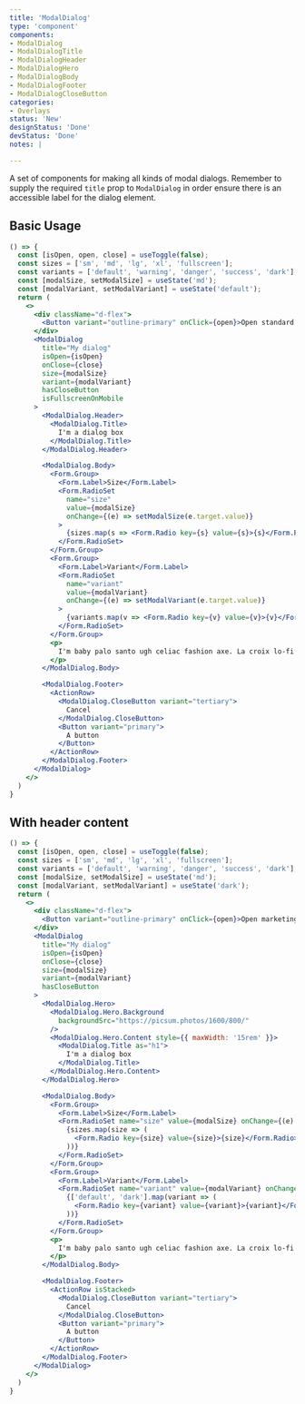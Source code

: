 ```yaml
---
title: 'ModalDialog'
type: 'component'
components:
- ModalDialog
- ModalDialogTitle
- ModalDialogHeader
- ModalDialogHero
- ModalDialogBody
- ModalDialogFooter
- ModalDialogCloseButton
categories:
- Overlays
status: 'New'
designStatus: 'Done'
devStatus: 'Done'
notes: |

---
```


A set of components for making all kinds of modal dialogs. Remember to supply
the required `title` prop to `ModalDialog` in order ensure there is an accessible
label for the dialog element.

## Basic Usage

```jsx live
() => {
  const [isOpen, open, close] = useToggle(false);
  const sizes = ['sm', 'md', 'lg', 'xl', 'fullscreen'];
  const variants = ['default', 'warning', 'danger', 'success', 'dark'];
  const [modalSize, setModalSize] = useState('md');
  const [modalVariant, setModalVariant] = useState('default');
  return (
    <>
      <div className="d-flex">
        <Button variant="outline-primary" onClick={open}>Open standard modal dialog</Button>
      </div>
      <ModalDialog
        title="My dialog"
        isOpen={isOpen}
        onClose={close}
        size={modalSize}
        variant={modalVariant}
        hasCloseButton
        isFullscreenOnMobile
      >
        <ModalDialog.Header>
          <ModalDialog.Title>
            I'm a dialog box
          </ModalDialog.Title>
        </ModalDialog.Header>

        <ModalDialog.Body>
          <Form.Group>
            <Form.Label>Size</Form.Label>
            <Form.RadioSet
              name="size"
              value={modalSize}
              onChange={(e) => setModalSize(e.target.value)}
            >
              {sizes.map(s => <Form.Radio key={s} value={s}>{s}</Form.Radio>)}
            </Form.RadioSet>
          </Form.Group>
          <Form.Group>
            <Form.Label>Variant</Form.Label>
            <Form.RadioSet
              name="variant"
              value={modalVariant}
              onChange={(e) => setModalVariant(e.target.value)}
            >
              {variants.map(v => <Form.Radio key={v} value={v}>{v}</Form.Radio>)}
            </Form.RadioSet>
          </Form.Group>
          <p>
            I'm baby palo santo ugh celiac fashion axe. La croix lo-fi venmo whatever. Beard man braid migas single-origin coffee forage ramps. Tumeric messenger bag bicycle rights wayfarers, try-hard cronut blue bottle health goth. Sriracha tumblr cardigan, cloud bread succulents tumeric copper mug marfa semiotics woke next level organic roof party +1 try-hard.
          </p>
        </ModalDialog.Body>

        <ModalDialog.Footer>
          <ActionRow>
            <ModalDialog.CloseButton variant="tertiary">
              Cancel
            </ModalDialog.CloseButton>
            <Button variant="primary">
              A button
            </Button>
          </ActionRow>
        </ModalDialog.Footer>
      </ModalDialog>
    </>
  )
}
```

## With header content

```jsx live
() => {
  const [isOpen, open, close] = useToggle(false);
  const sizes = ['sm', 'md', 'lg', 'xl', 'fullscreen'];
  const variants = ['default', 'warning', 'danger', 'success', 'dark'];
  const [modalSize, setModalSize] = useState('md');
  const [modalVariant, setModalVariant] = useState('dark');
  return (
    <>
      <div className="d-flex">
        <Button variant="outline-primary" onClick={open}>Open marketing modal dialog</Button>
      </div>
      <ModalDialog
        title="My dialog"
        isOpen={isOpen}
        onClose={close}
        size={modalSize}
        variant={modalVariant}
        hasCloseButton
      >
        <ModalDialog.Hero>
          <ModalDialog.Hero.Background
            backgroundSrc="https://picsum.photos/1600/800/"
          />
          <ModalDialog.Hero.Content style={{ maxWidth: '15rem' }}>
            <ModalDialog.Title as="h1">
              I'm a dialog box
            </ModalDialog.Title>
          </ModalDialog.Hero.Content>
        </ModalDialog.Hero>

        <ModalDialog.Body>
          <Form.Group>
            <Form.Label>Size</Form.Label>
            <Form.RadioSet name="size" value={modalSize} onChange={(e) => setModalSize(e.target.value)}>
              {sizes.map(size => (
                <Form.Radio key={size} value={size}>{size}</Form.Radio>
              ))}
            </Form.RadioSet>
          </Form.Group>
          <Form.Group>
            <Form.Label>Variant</Form.Label>
            <Form.RadioSet name="variant" value={modalVariant} onChange={(e) => setModalVariant(e.target.value)}>
              {['default', 'dark'].map(variant => (
                <Form.Radio key={variant} value={variant}>{variant}</Form.Radio>
              ))}
            </Form.RadioSet>
          </Form.Group>
          <p>
            I'm baby palo santo ugh celiac fashion axe. La croix lo-fi venmo whatever. Beard man braid migas single-origin coffee forage ramps. Tumeric messenger bag bicycle rights wayfarers, try-hard cronut blue bottle health goth. Sriracha tumblr cardigan, cloud bread succulents tumeric copper mug marfa semiotics woke next level organic roof party +1 try-hard.
          </p>
        </ModalDialog.Body>

        <ModalDialog.Footer>
          <ActionRow isStacked>
            <ModalDialog.CloseButton variant="tertiary">
              Cancel
            </ModalDialog.CloseButton>
            <Button variant="primary">
              A button
            </Button>
          </ActionRow>
        </ModalDialog.Footer>
      </ModalDialog>
    </>
  )
}
```
